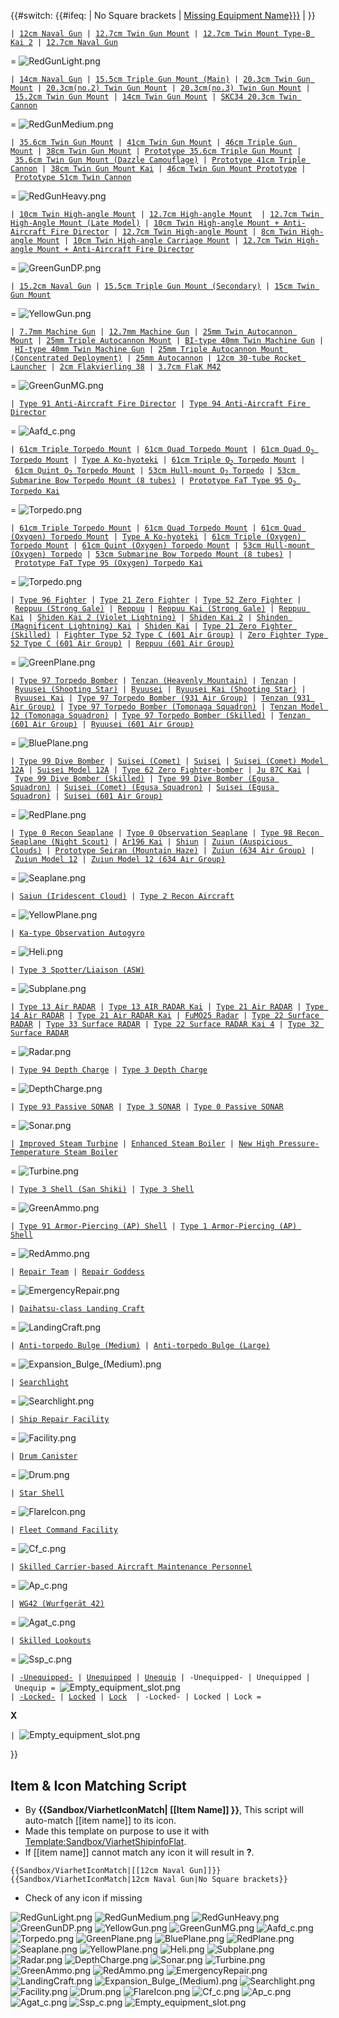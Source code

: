 {{#switch: 
{{#ifeq: {{{2|Shipinfo}}} | No Square brackets | [[{{{1|Missing Equipment Name}}}]] | {{{1|Missing Equipment Name}}} }}
<!-- Small Guns -->
 | [[12cm Naval Gun]] | [[12.7cm Twin Gun Mount]] | [[12.7cm Twin Mount Type-B Kai 2]] | [[12.7cm Naval Gun]] 
= [[File:RedGunLight.png|link=]]
<!-- Medium Guns -->
 | [[14cm Naval Gun]] | [[15.5cm Triple Gun Mount (Main)]] | [[20.3cm Twin Gun Mount]] | [[20.3cm(no.2) Twin Gun Mount]] | [[20.3cm(no.3) Twin Gun Mount]] | [[15.2cm Twin Gun Mount]] | [[14cm Twin Gun Mount]] | [[SKC34 20.3cm Twin Cannon]] 
= [[File:RedGunMedium.png|link=]]
<!-- Large Guns -->
 | [[35.6cm Twin Gun Mount]] | [[41cm Twin Gun Mount]] | [[46cm Triple Gun Mount]] | [[38cm Twin Gun Mount]] | [[Prototype 35.6cm
Triple Gun Mount]] | [[35.6cm Twin Gun Mount (Dazzle Camouflage)]] | [[Prototype 41cm Triple Cannon]] | [[38cm Twin Gun Mount Kai]] | [[46cm Twin Gun Mount Prototype]] | [[Prototype 51cm Twin Cannon]] 
= [[File:RedGunHeavy.png|link=]]
<!-- Highangle Guns -->
 | [[10cm Twin High-angle Mount]] | [[12.7cm High-angle Mount]]  | [[12.7cm Twin High-Angle Mount (Late Model)]] | [[10cm Twin High-angle Mount + Anti-Aircraft Fire Director]] | [[12.7cm Twin High-angle Mount]] | [[8cm Twin High-angle Mount]] | [[10cm Twin High-angle Carriage Mount]] | [[12.7cm Twin High-angle Mount +
Anti-Aircraft Fire Director]] 
= [[File:GreenGunDP.png|link=]]
<!-- Secondary Guns -->
 | [[15.2cm Naval Gun]] | [[15.5cm Triple Gun Mount (Secondary)]] | [[15cm Twin Gun Mount]] 
= [[File:YellowGun.png|link=]]
<!-- Anti Air Guns -->
 | [[7.7mm Machine Gun]] | [[12.7mm Machine Gun]] | [[25mm Twin Autocannon Mount]] | [[25mm Triple Autocannon Mount]] | [[BI-type 40mm Twin Machine Gun]] | [[HI-type 40mm Twin Machine Gun]] | [[25mm Triple Autocannon Mount (Concentrated Deployment)]] | [[25mm Autocannon]] | [[12cm 30-tube Rocket Launcher]] | [[2cm Flakvierling 38]] | [[3.7cm FlaK M42]] 
= [[File:GreenGunMG.png|link=]]
<!-- Anti Air Director -->
 | [[Type 91 Anti-Aircraft Fire Director]] | [[Type 94 Anti-Aircraft Fire Director]] 
= [[File:Aafd c.png|link=]]
<!-- Torpedoes -->
 | [[61cm Triple Torpedo Mount]] | [[61cm Quad Torpedo Mount]] | [[61cm Quad (Oxygen) Torpedo Mount|61cm Quad O<sub>2</sub> Torpedo Mount]] | [[Type A Ko-hyoteki]] | [[61cm Triple (Oxygen) Torpedo Mount|61cm Triple O<sub>2</sub> Torpedo Mount]] | [[61cm Quint (Oxygen) Torpedo Mount|61cm Quint O<sub>2</sub> Torpedo Mount]] | [[53cm Hull-mount (Oxygen) Torpedo|53cm Hull-mount O<sub>2</sub> Torpedo]] | [[53cm Submarine Bow Torpedo Mount (8 tubes)]] | [[Prototype FaT Type 95 (Oxygen) Torpedo Kai|Prototype FaT Type 95 O<sub>2</sub> Torpedo Kai]] 
= [[File:Torpedo.png|link=]]
<!-- Torpedoes without <sub> links name -->
 | [[61cm Triple Torpedo Mount]] | [[61cm Quad Torpedo Mount]] | [[61cm Quad (Oxygen) Torpedo Mount]] | [[Type A Ko-hyoteki]] | [[61cm Triple (Oxygen) Torpedo Mount]] | [[61cm Quint (Oxygen) Torpedo Mount]] | [[53cm Hull-mount (Oxygen) Torpedo]] | [[53cm Submarine Bow Torpedo Mount (8 tubes)]] | [[Prototype FaT Type 95 (Oxygen) Torpedo Kai]] 
= [[File:Torpedo.png|link=]]
<!-- Fighters -->
 | [[Type 96 Fighter]] | [[Type 21 Zero Fighter]] | [[Type 52 Zero Fighter]] | [[Reppuu (Strong Gale)]] | [[Reppuu]] | [[Reppuu Kai (Strong Gale)]] | [[Reppuu Kai]] | [[Shiden Kai 2 (Violet Lightning)]] | [[Shiden Kai 2]] | [[Shinden (Magnificent Lightning) Kai]] | [[Shiden Kai]] | [[Type 21 Zero Fighter (Skilled)]] | [[Fighter Type 52 Type C (601 Air Group)]] | [[Zero Fighter Type 52 Type C (601 Air Group)]] | [[Reppuu (601 Air Group)]]
= [[File:GreenPlane.png|link=]]
<!-- Torpedo Bomber -->
 | [[Type 97 Torpedo Bomber]] | [[Tenzan (Heavenly Mountain)]] | [[Tenzan]] | [[Ryuusei (Shooting Star)]] | [[Ryuusei]] | [[Ryuusei Kai (Shooting Star)]] | [[Ryuusei Kai]] | [[Type 97 Torpedo Bomber (931 Air Group)]] | [[Tenzan (931 Air Group)]] | [[Type 97 Torpedo Bomber (Tomonaga Squadron)]] | [[Tenzan Model 12 (Tomonaga Squadron)]] | [[Type 97 Torpedo Bomber (Skilled)]] | [[Tenzan (601 Air Group)]] | [[Ryuusei (601 Air Group)]] 
= [[File:BluePlane.png|link=]]
<!-- Dive Bombers -->
 | [[Type 99 Dive Bomber]] | [[Suisei (Comet)]] | [[Suisei]] | [[Suisei (Comet) Model 12A]] | [[Suisei Model 12A]] | [[Type 62 Zero Fighter-bomber]] | [[Ju 87C Kai]] | [[Type 99 Dive Bomber (Skilled)]] | [[Type 99 Dive Bomber (Egusa Squadron)]] | [[Suisei (Comet) (Egusa Squadron)]] | [[Suisei (Egusa Squadron)]] | [[Suisei (601 Air Group)]]
= [[File:RedPlane.png|link=]]
<!-- Seaplanes -->
 | [[Type 0 Recon Seaplane]] | [[Type 0 Observation Seaplane]] | [[Type 98 Recon Seaplane (Night Scout)]] | [[Ar196 Kai]] | [[Shiun]] | [[Zuiun  (Auspicious Clouds)]] | [[Prototype Seiran (Mountain Haze)]] | [[Zuiun (634 Air Group)]] | [[Zuiun Model 12]] | [[Zuiun Model 12 (634 Air Group)]] 
= [[File:Seaplane.png|link=]]
<!-- Aircraft-based Recon Planes -->
 | [[Saiun (Iridescent Cloud)]] | [[Type 2 Recon Aircraft]] 
= [[File:YellowPlane.png|link=]]
<!-- Ka-type Observation Autogyro -->
 | [[Ka-type Observation Autogyro]] 
= [[File:Heli.png|link=]]
<!-- Type 3 Spotter/Liaison (ASW) -->
 | [[Type 3 Spotter/Liaison (ASW)]] 
= [[File:Subplane.png|link=]]
<!-- RADAR -->
 | [[Type 13 Air RADAR]] | [[Type 13 AIR RADAR Kai]] | [[Type 21 Air RADAR]] | [[Type 14 Air RADAR]] | [[Type 21 Air RADAR Kai]] | [[FuMO25 Radar]] | [[Type 22 Surface RADAR]] | [[Type 33 Surface RADAR]] | [[Type 22 Surface RADAR Kai 4]] | [[Type 32 Surface RADAR]] 
= [[File:Radar.png|link=]]
<!-- Depth Charge -->
 | [[Type 94 Depth Charge]] | [[Type 3 Depth Charge]] 
= [[File:DepthCharge.png|link=]]
<!-- Sonar -->
 | [[Type 93 Passive SONAR]] | [[Type 3 SONAR]] | [[Type 0 Passive SONAR]] 
= [[File:Sonar.png|link=]]
<!-- Engine -->
 | [[Improved Steam Turbine]] | [[Enhanced Steam Boiler]] | [[New High Pressure-Temperature Steam Boiler]] 
= [[File:Turbine.png|link=]]
<!-- Green Shells -->
 | [[Type 3 Shell (San Shiki)]] | [[Type 3 Shell]] 
= [[File:GreenAmmo.png|link=]]
<!-- Red Shells -->
 | [[Type 91 Armor-Piercing (AP) Shell]] | [[Type 1 Armor-Piercing (AP) Shell]] 
= [[File:RedAmmo.png|link=]]
<!-- DameCon -->
 | [[Repair Team]] | [[Repair Goddess]] 
= [[File:EmergencyRepair.png|link=]]
<!-- Daihatsu-class Landing Craft -->
 | [[Daihatsu-class Landing Craft]] 
= [[File:LandingCraft.png|link=]]
<!-- Anti-torpedo Bulge -->
 | [[Anti-torpedo Bulge (Medium)]] | [[Anti-torpedo Bulge (Large)]] 
= [[File:Expansion Bulge (Medium).png|link=]]
<!-- Searchlight -->
 | [[Searchlight]] 
= [[File:Searchlight.png|link=]]
<!-- Ship Repair Facility -->
 | [[Ship Repair Facility]] 
= [[File:Facility.png|link=]]
<!-- Drum Canister -->
 | [[Drum Canister]] 
= [[File:Drum.png|link=]]
<!-- Star Shell -->
 | [[Star Shell]] 
= [[File:FlareIcon.png|link=]]
<!-- Fleet Command Facility -->
 | [[Fleet Command Facility]] 
= [[File:Cf c.png|link=]]
<!-- SCAMP -->
 | [[Skilled Carrier-based Aircraft Maintenance Personnel]] 
= [[File:Ap c.png|link=]]
<!-- WG42 (Wurfgerät 42) -->
 | [[WG42 (Wurfgerät 42)]] 
= [[File:Agat c.png|link=]]
<!-- Skilled Lookouts -->
 | [[Skilled Lookouts]] 
= [[File:Ssp_c.png|link=]]
 | [[-Unequipped-]] | [[Unequipped]] | [[Unequip]] | -Unequipped- | Unequipped | Unequip = [[File:Empty_equipment_slot.png|link=]]
 | [[-Locked-]] | [[Locked]] | [[Lock]]  | -Locked- | Locked | Lock = <p style="color:red;">'''X'''</p>
 | [[File:Empty_equipment_slot.png|link=]]
}}
<noinclude>
==Item & Icon Matching Script==
* By '''<nowiki>{{Sandbox/ViarhetIconMatch| [[Item Name]] }}</nowiki> ''', This script will auto-match <nowiki>[[item name]]</nowiki> to its icon.
* Made this template on purpose to use it with [[Template:Sandbox/ViarhetShipinfoFlat]].
* If <nowiki>[[item name]]</nowiki> cannot match any icon it will result in '''?'''.
<pre>{{Sandbox/ViarhetIconMatch|[[12cm Naval Gun]]}}{{Sandbox/ViarhetIconMatch|12cm Naval Gun|No Square brackets}}</pre>
{{Sandbox/ViarhetIconMatch|[[12cm Naval Gun]]}}{{Sandbox/ViarhetIconMatch|12cm Naval Gun|No Square brackets}}
* Check of any icon if missing
[[File:RedGunLight.png|link=]]
[[File:RedGunMedium.png|link=]]
[[File:RedGunHeavy.png|link=]]
[[File:GreenGunDP.png|link=]]
[[File:YellowGun.png|link=]]
[[File:GreenGunMG.png|link=]]
[[File:Aafd c.png|link=]]
[[File:Torpedo.png|link=]]
[[File:GreenPlane.png|link=]]
[[File:BluePlane.png|link=]]
[[File:RedPlane.png|link=]]
[[File:Seaplane.png|link=]]
[[File:YellowPlane.png|link=]]
[[File:Heli.png|link=]]
[[File:Subplane.png|link=]]
[[File:Radar.png|link=]]
[[File:DepthCharge.png|link=]]
[[File:Sonar.png|link=]]
[[File:Turbine.png|link=]]
[[File:GreenAmmo.png|link=]]
[[File:RedAmmo.png|link=]]
[[File:EmergencyRepair.png|link=]]
[[File:LandingCraft.png|link=]]
[[File:Expansion Bulge (Medium).png|link=]]
[[File:Searchlight.png|link=]]
[[File:Facility.png|link=]]
[[File:Drum.png|link=]]
[[File:FlareIcon.png|link=]]
[[File:Cf c.png|link=]]
[[File:Ap c.png|link=]]
[[File:Agat c.png|link=]]
[[File:Ssp_c.png|link=]]
[[File:Empty_equipment_slot.png|link=]]

</noinclude>